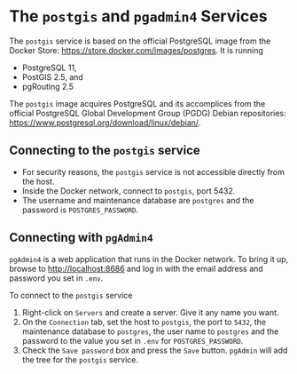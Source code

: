 # The `postgis` and `pgadmin4` Services
The `postgis` service is based on the official PostgreSQL image from the Docker Store: <https://store.docker.com/images/postgres>. It is running 

* PostgreSQL 11, 
* PostGIS 2.5, and
* pgRouting 2.5

The `postgis` image acquires PostgreSQL and its accomplices from the official PostgreSQL Global Development Group (PGDG) Debian repositories: <https://www.postgresql.org/download/linux/debian/>.

## Connecting to the `postgis` service
* For security reasons, the `postgis` service is not accessible directly from the host.
* Inside the Docker network, connect to `postgis`, port 5432.
* The username and maintenance database are `postgres` and the password is `POSTGRES_PASSWORD`.

## Connecting with `pgAdmin4`
`pgAdmin4` is a web application that runs in the Docker network. To bring it up, browse to <http://localhost:8686> and log in with the email address and password you set in `.env`.

To connect to the `postgis` service

1. Right-click on `Servers` and create a server. Give it any name you want.
2. On the `Connection` tab, set the host to `postgis`, the port to `5432`, the maintenance database to `postgres`, the user name to `postgres` and the password to the value you set in `.env` for `POSTGRES_PASSWORD`. 
3. Check the `Save password` box and press the `Save` button. `pgAdmin` will add the tree for the `postgis` service.
